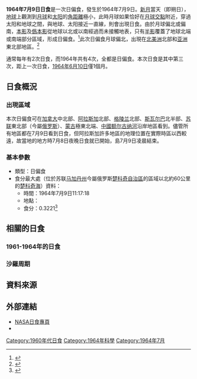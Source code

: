 {{Infobox Solar eclipse
| Year        = 1964
| Month       = 7
| Day         = 9
| Type        = 日偏食
| Image       = SE1964Jul09P.png
| Image size  = 200px
| Image intro = 1964年7月9日日偏食路徑圖
  <!--   日食資料   -->
| Gamma       = 1.3623
| Mag         = 0.3221
| Saros       = 155
| Saros total = 71
| Saros seq   = 3
  <!--     食甚     -->
| Duration    = 
| Location    = [[苏联|苏联]][[马加丹州|马加丹州]]以北約60公里的[[楚科奇海|楚科奇海]]
| Coords      = {{coord|67.6|N|172.9|W}}
| Width       = 
  <!--   開始時間   -->
| Partial     = 
| Start type  = 
| Centre      = 
| Greatest    = 11:17:18
  <!--     倒數     -->
| hour        = 11
| minute      = 17
| second      = 18
| Duration_s  = 
}}
'''1964年7月9日日食'''是一次日偏食，發生於1964年7月9日。[[新月|新月]]當天（即朔日），[[地球|地球]]上觀測到[[月球|月球]]和[[太阳|太阳]]的[[角距離|角距離]]極小，此時月球如果恰好在[[月球交點|月球交點]]附近，穿過太阳和地球之間，與地球、太阳接近一直線，則會出現日食。由於月球偏北或偏南，[[本影|本影]]及[[僞本影|僞本影]]從地球以北或以南經過而未接觸地表，只有[[半影|半影]]覆蓋了地球北端或南端部分區域，形成日偏食。<ref name="astron">{{cite web|author=樊忠玉|title=日（月）食|url=http://www.astron.ac.cn/bencandy-51-1630-1.htm|publisher=中国天文科普网|accessdate=2016-03-22|archive-date=2014-09-17|archive-url=https://web.archive.org/web/20140917080048/http://www.astron.ac.cn/bencandy-51-1630-1.htm|dead-url=no}}</ref>此次日偏食月球偏北，出現在[[北美洲|北美洲]]北部和[[亚洲|亚洲]]東北部地區。<ref name="NASAGIF">{{cite web|author=Fred Espenak|title=Paritial Solar Eclipse of 1964 Jul 09|url=http://eclipse.gsfc.nasa.gov/SEplot/SEplot1951/SE1964Jul09P.GIF|publisher=NASA Eclipse Web Site|accessdate=2016-03-22|archive-date=2020-10-21|archive-url=https://web.archive.org/web/20201021164904/https://eclipse.gsfc.nasa.gov/SEplot/SEplot1951/SE1964Jul09P.GIF|dead-url=no}}{{en}}</ref>

通常每年有2次日食，而1964年共有4次，全都是日偏食。本次日食是其中第三次，距上一次日食，[[1964年6月10日日食|1964年6月10日]]僅1個月。

== 日食概況 ==
=== 出現區域 ===
本次日偏食可在[[加拿大|加拿大]]中北部、[[阿拉斯加州|阿拉斯加]]北部、[[格陵兰|格陵兰]]北部、[[斯瓦尔巴|斯瓦尔巴]]北半部、[[苏联|苏联]]東北部（今屬[[俄罗斯|俄罗斯]]）、[[蒙古人民共和国|蒙古]]極東北端、[[中國|中國]][[额尔古纳河|额尔古纳河]]沿岸地區看到。儘管所有地區都在7月9日看到日食，但阿拉斯加許多地區的地理位置在實際時區以西較遠，故當地的地方時7月8日夜晚日食就已開始，島7月9日凌晨結束。

=== 基本參數 ===
{{NoteUTC}}
* 類型：日偏食
* 食分最大處（位於苏联[[马加丹州|马加丹州]]今屬俄罗斯[[楚科奇自治區|楚科奇自治區]]的區域以北約60公里的[[楚科奇海|楚科奇海]]）資料：
** 時間：1964年7月9日11:17:18
** 地點：{{coord|67.6|N|172.9|W}}
** 食分：0.3221<ref name="Besselian">{{cite web|author=Fred Espenak|title=Besselian Elements - Paritial Solar Eclipse of 1964 Jul 09|url=http://eclipse.gsfc.nasa.gov/SEsearch/SEdata.php?Ecl=19640709|publisher=NASA Eclipse Web Site|accessdate=2016-03-22|archive-date=2020-10-21|archive-url=https://web.archive.org/web/20201021071828/https://eclipse.gsfc.nasa.gov/SEsearch/SEdata.php?Ecl=19640709|dead-url=no}}{{en}}</ref>

== 相關的日食 ==
=== 1961-1964年的日食 ===
{{Solar eclipse set 1961-1964}}

=== 沙羅周期 ===
{{Solar Saros series 155}}

== 資料來源 ==
{{reflist}}

== 外部連結 ==
{{日食主題}}
* [http://eclipse.gsfc.nasa.gov/solar.html NASA日食專頁]{{Wayback|url=http://eclipse.gsfc.nasa.gov/solar.html |date=20190108200537 }}{{en}}
* {{Partial solar eclipse NASA reference|1951/SE1964Jul09P|19640709}}

{{Solar eclipses
|nature=日偏食
|previous=[[1964年6月10日日食|1964年6月10日日食]]
|natureprevious=日偏食
|next=[[1964年12月4日日食|1964年12月4日日食]]
|naturenext=日偏食
|previoussamenature=[[1964年6月10日日食|1964年6月10日日食]]
|nextsamenature=[[1964年12月4日日食|1964年12月4日日食]]
}}
{{日食}}

[[Category:1960年代日食|Category:1960年代日食]]
[[Category:1964年科學|Category:1964年科學]]
[[Category:1964年7月|Category:1964年7月]]